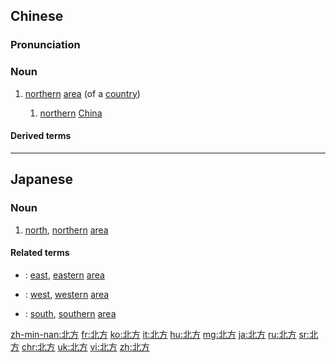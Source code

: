 ==Chinese==
{{zh-forms|2=direction; region}}

===Pronunciation===
{{zh-pron
|m=běifāng
|c=bak1 fong1
|h=pfs=pet-fông
|mn=pak-hong
|ma=Zh-beifang.ogg
|cat=n
}}

===Noun===
{{zh-noun}}

# [[northern]] [[area]] (of a [[country]])
## {{lb|zh|specifically}} [[northern]] [[China]] {{gloss|usually referring to the area to the north of the [[Yellow River]]}}

====Derived terms====
{{zh-der|北方人|北方之強|北方佛教|北方話}}

{{zh-cat|Elementary}}

----

==Japanese==
{{ja-kanjitab|ほく|k1=ほっ|ほう|k2=ぽう|yomi=o}}

===Noun===
{{ja-noun|ほっぽう|hhira=ほくぱう}}

# [[north]], [[northern]] [[area]]

====Related terms====
* {{ja-r|東方|とうほう}}: [[east]], [[eastern]] [[area]]
* {{ja-r|西方|せいほう}}: [[west]], [[western]] [[area]]
* {{ja-r|南方|なんぽう}}: [[south]], [[southern]] [[area]]

[[zh-min-nan:北方]]
[[fr:北方]]
[[ko:北方]]
[[it:北方]]
[[hu:北方]]
[[mg:北方]]
[[ja:北方]]
[[ru:北方]]
[[sr:北方]]
[[chr:北方]]
[[uk:北方]]
[[vi:北方]]
[[zh:北方]]